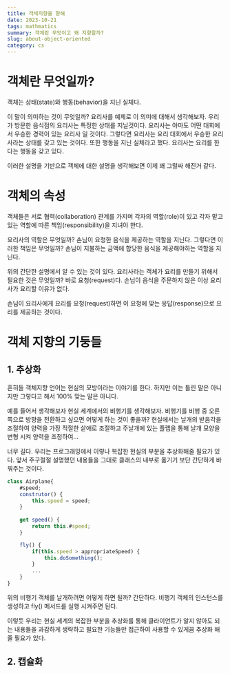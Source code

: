 ```yaml
---
title: 객체지향을 향해
date: 2023-10-21
tags: mathmatics
summary: 객체란 무엇이고 왜 지향할까?
slug: about-object-oriented
category: cs
---
```

# 객체란 무엇일까?

객체는 상태(state)와 행동(behavior)을 지닌 실체다.

이 말이 의미하는 것이 무엇일까? 요리사를 예제로 이 의미에 대해서 생각해보자. 우리가 방문한 음식점의 요리사는 특정한 상태를 지닐것이다. 요리사는 아마도 어떤 대회에서 우승한 경력이 있는 요리사 일 것이다. 그렇다면 요리사는 요리 대회에서 우승한 요리사라는 상태를 갖고 있는 것이다. 또한 행동을 지닌 실체라고 했다. 요리사는 요리를 한다는 행동을 갖고 있다. 

이러한 설명을 기반으로 객체에 대한 설명을 생각해보면 이제 꽤 그럴싸 해진거 같다.

# 객체의 속성

객체들은 서로 협력(collaboration) 관계를 가지며 각자의 역할(role)이 있고 각자 맡고 있는 역할에 따른 책임(responsibility)을 지녀야 한다. 

요리사의 역할은 무엇일까? 손님이 요청한 음식을 제공하는 역할을 지닌다. 그렇다면 이러한 책임은 무엇일까? 손님이 지불하는 금액에 합당한 음식을 제공해야하는 역할을 지닌다. 

위의 간단한 설명에서 알 수 있는 것이 있다. 요리사라는 객체가 요리를 만들기 위해서 필요한 것은 무엇일까? 바로 요청(request)다. 손님이 음식을 주문하지 않은 이상 요리사가 요리할 이유가 없다. 

손님이 요리사에게 요리를 요청(request)하면 이 요청에 맞는 응답(response)으로 요리를 제공하는 것이다.

# 객체 지향의 기둥들

## 1. 추상화

흔히들 객체지향 언어는 현실의 모방이라는 이야기를 한다. 하지만 이는 틀린 말은 아니지만 그렇다고 해서 100% 맞는 말은 아니다. 

예를 들어서 생각해보자 현실 세계에서의 비행기를 생각해보자. 비행기를 비행 중 오른쪽으로 방향을 전환하고 싶으면 어떻게 하는 것이 좋을까? 현실에서는 날개의 받음각을 조절하여 양력을 가장 적절한 샅애로 조절하고 주날개에 있는 플랩을 통해 날개 모양을 변형 시켜 양력을 조정하여... 

너무 길다. 우리는 프로그래밍에서 이렇나 복잡한 현실의 부분을 추상화해줄 필요가 있다. 앞서 주구절절 설명했던 내용들을 그대로 클래스의 내부로 옮기기 보단 간단하게 바꿔주는 것이다.

```javascript
class Airplane{
	#speed;
	construtor() {
		this.speed = speed;
	}
	
	get speed() {
		return this.#speed;
	}

	fly() {
		if(this.speed > appropriateSpeed) {
			this.doSomething();
		}
		...
	}
}
```

위의 비행기 객체를 날개하려면 어떻게 하면 될까? 간단하다. 비행기 객체의 인스턴스를 생성하고 fly() 메서드를 실행 시켜주면 된다. 

이렇듯 우리는 현실 세계의 복잡한 부분을 추상화를 통해 클라이언트가 알지 않아도 되는 내용들을 과감하게 생략하고 필요한 기능들만 접근하여 사용할 수 있게끔 추상화 해줄 필요가 있다.

## 2. 캡슐화